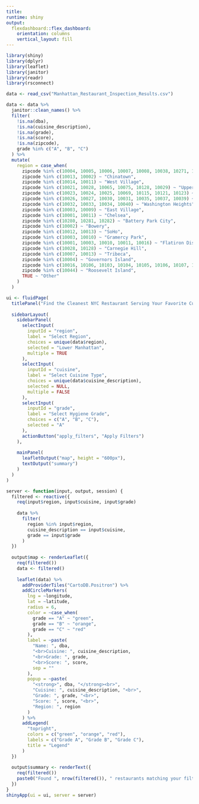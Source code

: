 ```yaml
---
title:
runtime: shiny
output:
  flexdashboard::flex_dashboard:
    orientation: columns
    vertical_layout: fill
---
```


```r
library(shiny)
library(dplyr)
library(leaflet)
library(janitor)
library(readr)
library(rsconnect)
```

```r
data <- read_csv("Manhattan_Restaurant_Inspection_Results.csv")
```

```r
data <- data %>%
  janitor::clean_names() %>%
  filter(
    !is.na(dba),
    !is.na(cuisine_description),
    !is.na(grade),
    !is.na(score),
    !is.na(zipcode),
    grade %in% c("A", "B", "C")
  ) %>%
  mutate(
    region = case_when(
      zipcode %in% c(10004, 10005, 10006, 10007, 10008, 10038, 10271, 10041) ~ "Financial District",
      zipcode %in% c(10013, 10002) ~ "Chinatown",
      zipcode %in% c(10014, 10011) ~ "West Village",
      zipcode %in% c(10021, 10028, 10065, 10075, 10128, 10029) ~ "Upper East Side",
      zipcode %in% c(10023, 10024, 10025, 10069, 10115, 10121, 10123) ~ "Upper West Side",
      zipcode %in% c(10026, 10027, 10030, 10031, 10035, 10037, 10039) ~ "Harlem",
      zipcode %in% c(10032, 10033, 10034, 10040) ~ "Washington Heights",
      zipcode %in% c(10003, 10009) ~ "East Village",
      zipcode %in% c(10001, 10011) ~ "Chelsea",
      zipcode %in% c(10280, 10281, 10282) ~ "Battery Park City",
      zipcode %in% c(10002) ~ "Bowery",
      zipcode %in% c(10012, 10013) ~ "SoHo",
      zipcode %in% c(10003, 10010) ~ "Gramercy Park",
      zipcode %in% c(10001, 10003, 10010, 10011, 10016) ~ "Flatiron District",
      zipcode %in% c(10028, 10128) ~ "Carnegie Hill",
      zipcode %in% c(10007, 10013) ~ "Tribeca",
      zipcode %in% c(10004) ~ "Governors Island",
      zipcode %in% c(10016, 10106, 10103, 10104, 10105, 10106, 10107, 10110, 10111, 10112, 10113, 10017, 10119, 10018, 10019, 10169, 10153, 10020, 10121, 10022, 10036, 10118, 10119, 10120, 10151, 10165, 10158) ~ "Midtown",
      zipcode %in% c(10044) ~ "Roosevelt Island",
      TRUE ~ "Other"
    )
  )

ui <- fluidPage(
  titlePanel("Find the Cleanest NYC Restaurant Serving Your Favorite Cuisine!"),
  
  sidebarLayout(
    sidebarPanel(
      selectInput(
        inputId = "region",
        label = "Select Region",
        choices = unique(data$region),
        selected = "Lower Manhattan",
        multiple = TRUE
      ),
      selectInput(
        inputId = "cuisine",
        label = "Select Cuisine Type",
        choices = unique(data$cuisine_description),
        selected = NULL,
        multiple = FALSE
      ),
      selectInput(
        inputId = "grade",
        label = "Select Hygiene Grade",
        choices = c("A", "B", "C"),
        selected = "A"
      ),
      actionButton("apply_filters", "Apply Filters")
    ),
    
    mainPanel(
      leafletOutput("map", height = "600px"),
      textOutput("summary")
    )
  )
)

server <- function(input, output, session) {
  filtered <- reactive({
    req(input$region, input$cuisine, input$grade)
    
    data %>%
      filter(
        region %in% input$region,
        cuisine_description == input$cuisine,
        grade == input$grade
      )
  })
  
  output$map <- renderLeaflet({
    req(filtered())
    data <- filtered()
    
    leaflet(data) %>%
      addProviderTiles("CartoDB.Positron") %>%
      addCircleMarkers(
        lng = ~longitude,
        lat = ~latitude,
        radius = 6,
        color = ~case_when(
          grade == "A" ~ "green",
          grade == "B" ~ "orange",
          grade == "C" ~ "red"
        ),
        label = ~paste(
          "Name: ", dba,
          "<br>Cuisine: ", cuisine_description,
          "<br>Grade: ", grade,
          "<br>Score: ", score,
          sep = ""
        ),
        popup = ~paste(
          "<strong>", dba, "</strong><br>",
          "Cuisine: ", cuisine_description, "<br>",
          "Grade: ", grade, "<br>",
          "Score: ", score, "<br>",
          "Region: ", region
        )
      ) %>%
      addLegend(
        "topright",
        colors = c("green", "orange", "red"),
        labels = c("Grade A", "Grade B", "Grade C"),
        title = "Legend"
      )
  })
  
  output$summary <- renderText({
    req(filtered())
    paste0("Found ", nrow(filtered()), " restaurants matching your filters.")
  })
}
shinyApp(ui = ui, server = server)
```